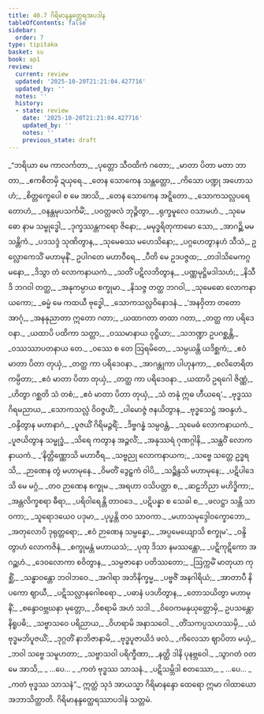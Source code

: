 ```yaml
---
title: 40.7 ဂိရိမာနန္ဒတ္ထေရအပဒါန
tableOfContents: false
sidebar:
  order: 7
type: tipitaka
basket: su
book: ap1
review:
  current: review
  updated: '2025-10-20T21:21:04.427716'
  updated_by: ''
  notes: ''
  history:
  - state: review
    date: '2025-10-20T21:21:04.427716'
    updated_by: ''
    notes: ''
    previous_state: draft
---
```



<DynamicBreadcrumb />


<ReviewStatus review={frontmatter.review} showDetails={true} />

<HypothesisAnnotation frontmatter={frontmatter} />

<Division number="419" book="ap1" e="ch" v="20" p="387">

<Paragraph number="4729" type="verses" book="ap1">
_“ဘရိယာ မေ ကာလင်္ကတာ,_  
_ပုတ္တော သီဝထိကံ ဂတော;_  
_မာတာ ပိတာ မတာ ဘာတာ,_  
_ဧကစိတမှိ ဍယှရေ._  

</Paragraph>

</Division>
<Division number="420" book="ap1" e="ch" v="20" p="387">

<Paragraph number="4730" type="verses" book="ap1">
_တေန သောကေန သန္တတ္တော,_  
_ကိသော ပဏ္ဍု အဟောသဟံ;_  
_စိတ္တက္ခေပေါ စ မေ အာသိ,_  
_တေန သောကေန အဋ္ဋိတော._  

</Paragraph>

</Division>
<Division number="421" book="ap1" e="ch" v="20" p="387">

<Paragraph number="4731" type="verses" book="ap1">
_သောကသလ္လပရေတောဟံ,_  
_ဝနန္တမုပသင်္ကမိံ;_  
_ပဝတ္တဖလံ ဘုဉ္ဇိတွာ,_  
_ရုက္ခမူလေ ဝသာမဟံ._  

</Paragraph>

</Division>
<Division number="422" book="ap1" e="ch" v="20" p="388">

<Paragraph number="4732" type="verses" book="ap1">
_သုမေဓော နာမ သမ္ဗုဒ္ဓေါ,_  
_ဒုက္ခဿန္တကရော ဇိနော;_  
_မမုဒ္ဓရိတုကာမော သော,_  
_အာဂဉ္ဆိ မမ သန္တိကံ._  

</Paragraph>

</Division>
<Division number="423" book="ap1" e="ch" v="20" p="388">

<Paragraph number="4733" type="verses" book="ap1">
_ပဒသဒ္ဒံ သုဏိတွာန,_  
_သုမေဓဿ မဟေသိနော;_  
_ပဂ္ဂဟေတွာနဟံ သီသံ,_  
ဥလ္လောကေသိံ မဟာမုနိံ._  

</Paragraph>

</Division>
<Division number="424" book="ap1" e="ch" v="20" p="388">

<Paragraph number="4734" type="verses" book="ap1">
ဥပါဂတေ မဟာဝီရေ,_  
_ပီတိ မေ ဥဒပဇ္ဇထ;_  
_တဒါသိမေကဂ္ဂမနော,_  
_ဒိသွာ တံ လောကနာယကံ._  

</Paragraph>

</Division>
<Division number="425" book="ap1" e="ch" v="20" p="388">

<Paragraph number="4735" type="verses" book="ap1">
_သတိံ ပဋိလဘိတွာန,_  
_ပဏ္ဏမုဋ္ဌိမဒါသဟံ;_  
_နိသီဒိ ဘဂဝါ တတ္ထ,_  
_အနုကမ္ပာယ စက္ခုမာ._  

</Paragraph>

</Division>
<Division number="426" book="ap1" e="ch" v="20" p="388">

<Paragraph number="4736" type="verses" book="ap1">
_နိသဇ္ဇ တတ္ထ ဘဂဝါ,_  
_သုမေဓော လောကနာယကော;_  
_ဓမ္မံ မေ ကထယီ ဗုဒ္ဓေါ,_  
_သောကသလ္လဝိနောဒနံ._  

</Paragraph>

</Division>
<Division number="427" book="ap1" e="ch" v="20" p="388">

<Paragraph number="4737" type="verses" book="ap1">
_‘အနဝှိတာ တတော အာဂုံ,_  
_အနနုညာတာ ဣတော ဂတာ;_  
_ယထာဂတာ တထာ ဂတာ,_  
_တတ္ထ ကာ ပရိဒေဝနာ._  

</Paragraph>

</Division>
<Division number="428" book="ap1" e="ch" v="20" p="388">

<Paragraph number="4738" type="verses" book="ap1">
_ယထာပိ ပထိကာ သတ္တာ,_  
_ဝဿမာနာယ ဝုဋ္ဌိယာ;_  
_သဘဏ္ဍာ ဥပဂစ္ဆန္တိ,_  
_ဝဿဿာပတနာယ တေ._  

</Paragraph>

</Division>
<Division number="429" book="ap1" e="ch" v="20" p="388">

<Paragraph number="4739" type="verses" book="ap1">
_ဝဿေ စ တေ ဩရမိတေ,_  
_သမ္ပယန္တိ ယဒိစ္ဆကံ;_  
_ဧဝံ မာတာ ပိတာ တုယှံ,_  
_တတ္ထ ကာ ပရိဒေဝနာ._  

</Paragraph>

</Division>
<Division number="430" book="ap1" e="ch" v="20" p="388">

<Paragraph number="4740" type="verses" book="ap1">
_အာဂန္တုကာ ပါဟုနကာ,_  
_စလိတေရိတကမ္ပိတာ;_  
_ဧဝံ မာတာ ပိတာ တုယှံ,_  
_တတ္ထ ကာ ပရိဒေဝနာ._  

</Paragraph>

</Division>
<Division number="431" book="ap1" e="ch" v="20" p="388">

<Paragraph number="4741" type="verses" book="ap1">
_ယထာပိ ဥရဂေါ ဇိဏ္ဏံ,_  
_ဟိတွာ ဂစ္ဆတိ သံ တစံ;_  
_ဧဝံ မာတာ ပိတာ တုယှံ,_  
_သံ တနုံ ဣဓ ဟီယရေ’._  

</Paragraph>

</Division>
<Division number="432" book="ap1" e="ch" v="20" p="388">

<Paragraph number="4742" type="verses" book="ap1">
_ဗုဒ္ဓဿ ဂိရမညာယ,_  
_သောကသလ္လံ ဝိဝဇ္ဇယိံ;_  
_ပါမောဇ္ဇံ ဇနယိတွာန,_  
_ဗုဒ္ဓသေဋ္ဌံ အဝန္ဒဟံ._  

</Paragraph>

</Division>
<Division number="433" book="ap1" e="ch" v="20" p="388">

<Paragraph number="4743" type="verses" book="ap1">
_ဝန္ဒိတွာန မဟာနာဂံ,_  
_ပူဇယိံ ဂိရိမဉ္ဇရိံ;_  
_ဒိဗ္ဗဂန္ဓံ သမ္ပဝန္တံ,_  
_သုမေဓံ လောကနာယကံ._  

</Paragraph>

</Division>
<Division number="434" book="ap1" e="ch" v="20" p="388">

<Paragraph number="4744" type="verses" book="ap1">
_ပူဇယိတွာန သမ္ဗုဒ္ဓံ,_  
_သိရေ ကတွာန အဉ္ဇလိံ;_  
_အနုဿရံ ဂုဏဂ္ဂါနိ,_  
_သန္ထဝိံ လောကနာယကံ._  

</Paragraph>

</Division>
<Division number="435" book="ap1" e="ch" v="20" p="389">

<Paragraph number="4745" type="verses" book="ap1">
_‘နိတ္တိဏ္ဏောသိ မဟာဝီရ,_  
_သဗ္ဗညု လောကနာယက;_  
_သဗ္ဗေ သတ္တေ ဥဒ္ဓရသိ,_  
_ဉာဏေန တွံ မဟာမုနေ._  

</Paragraph>

</Division>
<Division number="436" book="ap1" e="ch" v="20" p="389">

<Paragraph number="4746" type="verses" book="ap1">
_ဝိမတိံ ဒွေဠှကံ ဝါပိ,_  
_သဉ္ဆိန္ဒသိ မဟာမုနေ;_  
_ပဋိပါဒေသိ မေ မဂ္ဂံ,_  
_တဝ ဉာဏေန စက္ခုမ._  

</Paragraph>

</Division>
<Division number="437" book="ap1" e="ch" v="20" p="389">

<Paragraph number="4747" type="verses" book="ap1">
_အရဟာ ဝသိပတ္တာ စ,_  
_ဆဠဘိညာ မဟိဒ္ဓိကာ;_  
_အန္တလိက္ခစရာ ဓီရာ,_  
_ပရိဝါရေန္တိ တာဝဒေ._  

</Paragraph>

</Division>
<Division number="438" book="ap1" e="ch" v="20" p="389">

<Paragraph number="4748" type="verses" book="ap1">
_ပဋိပန္နာ စ သေခါ စ,_  
_ဖလဋ္ဌာ သန္တိ သာဝကာ;_  
_သူရောဒယေဝ ပဒုမာ,_  
_ပုပ္ဖန္တိ တဝ သာဝကာ._  

</Paragraph>

</Division>
<Division number="439" book="ap1" e="ch" v="20" p="389">

<Paragraph number="4749" type="verses" book="ap1">
_မဟာသမုဒ္ဒေါဝက္ခောဘော,_  
_အတုလောပိ ဒုရုတ္တရော;_  
_ဧဝံ ဉာဏေန သမ္ပန္နော,_  
_အပ္ပမေယျောသိ စက္ခုမ’._  

</Paragraph>

</Division>
<Division number="440" book="ap1" e="ch" v="20" p="389">

<Paragraph number="4750" type="verses" book="ap1">
_ဝန္ဒိတွာဟံ လောကဇိနံ,_  
_စက္ခုမန္တံ မဟာယသံ;_  
_ပုထု ဒိသာ နမဿန္တော,_  
_ပဋိကုဋိကော အဂဉ္ဆဟံ._  

</Paragraph>

</Division>
<Division number="441" book="ap1" e="ch" v="20" p="389">

<Paragraph number="4751" type="verses" book="ap1">
_ဒေဝလောကာ စဝိတွာန,_  
_သမ္ပဇာနော ပတိဿတော;_  
_ဩက္ကမိံ မာတုယာ ကုစ္ဆိံ,_  
_သန္ဓာဝန္တော ဘဝါဘဝေ._  

</Paragraph>

</Division>
<Division number="442" book="ap1" e="ch" v="20" p="389">

<Paragraph number="4752" type="verses" book="ap1">
_အဂါရာ အဘိနိက္ခမ္မ,_  
_ပဗ္ဗဇိံ အနဂါရိယံ;_  
_အာတာပီ နိပကော ဈာယီ,_  
_ပဋိသလ္လာနဂေါစရော._  

</Paragraph>

</Division>
<Division number="443" book="ap1" e="ch" v="20" p="389">

<Paragraph number="4753" type="verses" book="ap1">
_ပဓာနံ ပဒဟိတွာန,_  
_တောသယိတွာ မဟာမုနိံ;_  
_စန္ဒောဝဗ္ဘဃနာ မုတ္တော,_  
_ဝိစရာမိ အဟံ သဒါ._  

</Paragraph>

</Division>
<Division number="444" book="ap1" e="ch" v="20" p="389">

<Paragraph number="4754" type="verses" book="ap1">
_ဝိဝေကမနုယုတ္တောမှိ,_  
ဥပသန္တော နိရူပဓိ;_  
_သဗ္ဗာသဝေ ပရိညာယ,_  
_ဝိဟရာမိ အနာသဝေါ._  

</Paragraph>

</Division>
<Division number="445" book="ap1" e="ch" v="20" p="389">

<Paragraph number="4755" type="verses" book="ap1">
_တိံသကပ္ပသဟဿမှိ,_  
_ယံ ဗုဒ္ဓမဘိပူဇယိံ;_  
_ဒုဂ္ဂတိံ နာဘိဇာနာမိ,_  
_ဗုဒ္ဓပူဇာယိဒံ ဖလံ._  

</Paragraph>

</Division>
<Division number="446" book="ap1" e="ch" v="20" p="389">

<Paragraph number="4756" type="verses" book="ap1">
_ကိလေသာ ဈာပိတာ မယှံ,_  
_ဘဝါ သဗ္ဗေ သမူဟတာ;_  
_သဗ္ဗာသဝါ ပရိက္ခီဏာ,_  
_နတ္ထိ ဒါနိ ပုနဗ္ဘဝေါ._  

</Paragraph>

</Division>
<Division number="447" book="ap1" e="ch" v="20" p="389">

<Paragraph number="4757" type="verses" book="ap1">
_သွာဂတံ ဝတ မေ အာသိ,_  
_ …ပေ… _  
_ကတံ ဗုဒ္ဓဿ သာသနံ._  

</Paragraph>

</Division>
<Division number="448" book="ap1" e="ch" v="20" p="390">

<Paragraph number="4758" type="verses" book="ap1">
_ပဋိသမ္ဘိဒါ စတဿော,_  
_ …ပေ… _  
_ကတံ ဗုဒ္ဓဿ သာသနံ”._  

</Paragraph>

<Paragraph number="4759" book="ap1">
ဣတ္ထံ သုဒံ အာယသ္မာ ဂိရိမာနန္ဒော ထေရော ဣမာ ဂါထာယော အဘာသိတ္ထာတိ.

</Paragraph>
</Division>

<Paragraph number="4760" type="center" book="ap1">
ဂိရိမာနန္ဒတ္ထေရဿာပဒါနံ သတ္တမံ.
</Paragraph>